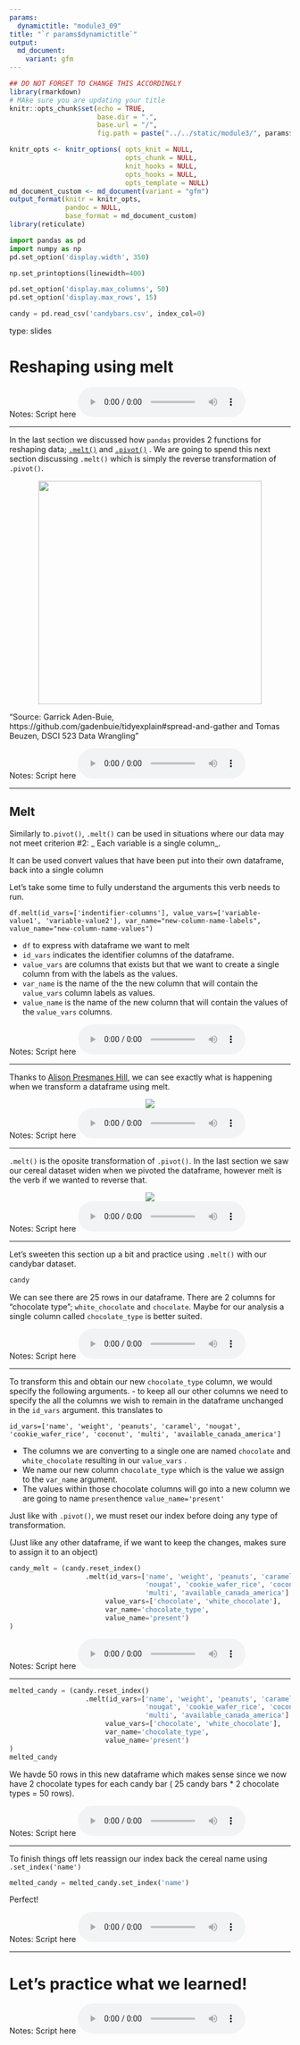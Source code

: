 ```yaml
---
params:
  dynamictitle: "module3_09"
title: "`r params$dynamictitle`"
output: 
  md_document:
    variant: gfm
---
```



```r
## DO NOT FORGET TO CHANGE THIS ACCORDINGLY 
library(rmarkdown)
# MAke sure you are updating your title 
knitr::opts_chunk$set(echo = TRUE,
                      base.dir = ".", 
                      base.url = "/",
                      fig.path = paste("../../static/module3/", params$dynamictitle,"/", sep = ""))

knitr_opts <- knitr_options( opts_knit = NULL,
                             opts_chunk = NULL,
                             knit_hooks = NULL,
                             opts_hooks = NULL,
                             opts_template = NULL)
md_document_custom <- md_document(variant = "gfm")
output_format(knitr = knitr_opts,
              pandoc = NULL,
              base_format = md_document_custom)
library(reticulate)

```


```python
import pandas as pd
import numpy as np
pd.set_option('display.width', 350)

np.set_printoptions(linewidth=400)

pd.set_option('display.max_columns', 50)
pd.set_option('display.max_rows', 15)

candy = pd.read_csv('candybars.csv', index_col=0)
```


type: slides

# Reshaping using melt

Notes: Script here
<html>
<audio controls >
  <source src="/placeholder_audio.mp3" />
</audio></html>

---

In the last section we discussed how `pandas` provides 2 functions for reshaping data; <a href="https://pandas.pydata.org/docs/reference/api/pandas.melt.html" target="_blank">`.melt()`</a>  and <a href="https://pandas.pydata.org/pandas-docs/stable/reference/api/pandas.DataFrame.pivot.html" target="_blank">`.pivot()`</a> . 
We are going to spend this next section discussing `.melt()` which is simply the reverse transformation of `.pivot()`. 



<center><img src="/module3/pivot_melt.gif" width="400"></center>
"Source: Garrick Aden-Buie, https://github.com/gadenbuie/tidyexplain#spread-and-gather and
Tomas Beuzen, DSCI 523 Data Wrangling" 



Notes: Script here
<html>
<audio controls >
  <source src="/placeholder_audio.mp3" />
</audio></html>

---

## Melt

Similarly to`.pivot()`, `.melt()` can be used in situations where our data may not meet criterion #2: _ Each variable is a single column_.

It can be used convert values that have been put into their own dataframe, back into a single column 

Let's take some time to fully understand the arguments this verb needs to run. 

  ```
  df.melt(id_vars=['indentifier-columns'], value_vars=['variable-value1', 'variable-value2'], var_name="new-column-name-labels", value_name="new-column-name-values")
  ```
  
  - `df` to express with dataframe we want to melt
  - `id_vars` indicates the identifier columns of the dataframe.  
  - `value_vars` are columns that exists but that we want to create a single column from with the labels as the values.
  - `var_name` is the name of the the new column that will contain the `value_vars` column labels as values.
  - `value_name` is the name of the new column that will contain the values of the `value_vars` columns. 


Notes: Script here
<html>
<audio controls >
  <source src="/placeholder_audio.mp3" />
</audio></html>

---

Thanks to  <a href="https://github.com/apreshill/teachthat" target="_blank"> Alison Presmanes Hill</a>, we can see exactly what is happening when we transform a dataframe using melt. 

<center><img src='/module3/gather_py.gif'></center>

Notes: Script here
<html>
<audio controls >
  <source src="/placeholder_audio.mp3" />
</audio></html>

---

`.melt()` is the oposite transformation of `.pivot()`. In the last section we saw our cereal dataset widen when we pivoted the dataframe, however melt is the verb if we wanted to reverse that. 


<center><img src='/module3/piv_melt.png'></center>


Notes: Script here
<html>
<audio controls >
  <source src="/placeholder_audio.mp3" />
</audio></html>

---

Let's sweeten this section up a bit and practice using `.melt()` with our candybar dataset.  
 
```python
candy
```

We can see there are 25 rows in our dataframe. There are 2 columns for "chocolate type"; `white_chocolate` and `chocolate`. Maybe for our analysis a single column called `chocolate_type` is better suited. 

Notes: Script here
<html>
<audio controls >
  <source src="/placeholder_audio.mp3" />
</audio></html>

---

To transform this and obtain our new `chocolate_type` column, we would specify the following arguments. 
- to keep all our other columns we need to specify the all the columns we wish to remain in the dataframe unchanged in the `id_vars` argument. this translates to 
```
id_vars=['name', 'weight', 'peanuts', 'caramel', 'nougat', 'cookie_wafer_rice', 'coconut', 'multi', 'available_canada_america'] 
```
- The columns we are converting to a single one are named `chocolate` and `white_chocolate` resulting in our `value_vars` .
- We name our new column `chocolate_type` which is the value we assign to the `var_name` argument.
- The values within those chocolate columns will go into a new column we are going to name `present`hence ` value_name='present'`

Just like with `.pivot()`, we must reset our index before doing any type of transformation. 

(Just like any other dataframe, if we want to keep the changes, makes sure to assign it to an object)

```python
candy_melt = (candy.reset_index()
                   .melt(id_vars=['name', 'weight', 'peanuts', 'caramel',
                                  'nougat', 'cookie_wafer_rice', 'coconut',
                                  'multi', 'available_canada_america'] , 
                        value_vars=['chocolate', 'white_chocolate'], 
                        var_name='chocolate_type', 
                        value_name='present')
)
```

Notes: Script here
<html>
<audio controls >
  <source src="/placeholder_audio.mp3" />
</audio></html>

---

```python
melted_candy = (candy.reset_index()
                   .melt(id_vars=['name', 'weight', 'peanuts', 'caramel',
                                  'nougat', 'cookie_wafer_rice', 'coconut',
                                  'multi', 'available_canada_america'] , 
                        value_vars=['chocolate', 'white_chocolate'], 
                        var_name='chocolate_type', 
                        value_name='present')
)
melted_candy
```
 
We havde 50 rows in this new dataframe which makes sense since we now have 2 chocolate types for each candy bar ( 25 candy bars * 2 chocolate types = 50 rows).

Notes: Script here
<html>
<audio controls >
  <source src="/placeholder_audio.mp3" />
</audio></html>

---

To finish things off lets reassign our index back the cereal name using `.set_index('name')`

```python
melted_candy = melted_candy.set_index('name')
```

Perfect! 

Notes: Script here
<html>
<audio controls >
  <source src="/placeholder_audio.mp3" />
</audio></html>

---

# Let’s practice what we learned!

Notes: Script here
<html>
<audio controls >
  <source src="/placeholder_audio.mp3" />
  
